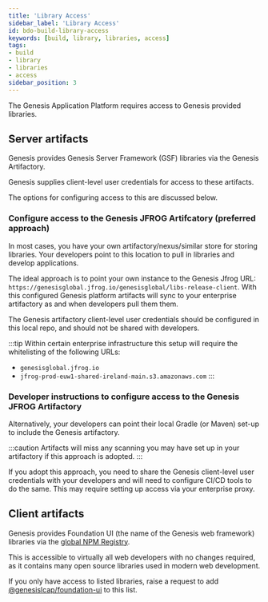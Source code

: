 ```yaml
---
title: 'Library Access'
sidebar_label: 'Library Access'
id: bdo-build-library-access
keywords: [build, library, libraries, access]
tags:
- build
- library
- libraries
- access
sidebar_position: 3
---
```


The Genesis Application Platform requires access to Genesis provided libraries. 

## Server artifacts

Genesis provides Genesis Server Framework (GSF) libraries via the Genesis Artifactory.

Genesis supplies client-level user credentials for access to these artifacts.

The options for configuring access to this are discussed below.

### Configure access to the Genesis JFROG Artifcatory (preferred approach)

In most cases, you have your own artifactory/nexus/similar store for storing libraries. Your developers point to this location to pull in libraries and develop applications.

The ideal approach is to point your own instance to the Genesis Jfrog URL: `https://genesisglobal.jfrog.io/genesisglobal/libs-release-client`. With this configured Genesis platform artifacts will sync to your enterprise artifactory as and when developers pull them them.

The Genesis artifactory client-level user credentials should be configured in this local repo, and should not be shared with developers.

:::tip
Within certain enterprise infrastructure this setup will require the whitelisting of the following URLs:
- `genesisglobal.jfrog.io`
- `jfrog-prod-euw1-shared-ireland-main.s3.amazonaws.com`
:::

### Developer instructions to configure access to the Genesis JFROG Artifactory

Alternatively, your developers can point their local Gradle (or Maven) set-up to include the Genesis artifactory.

:::caution
Artifacts will miss any scanning you may have set up in your artifactory if this approach is adopted.
:::

If you adopt this approach, you need to share the Genesis client-level user credentials with your developers and will need to configure CI/CD tools to do the same. This may require setting up access via your enterprise proxy. 

## Client artifacts

Genesis provides Foundation UI (the name of the Genesis web framework) libraries via the [global NPM Registry](https://www.npmjs.com/package/@genesislcap/foundation-ui).

This is accessible to virtually all web developers with no changes required, as it contains many open source libraries used in modern web development. 

If you only have access to listed libraries, raise a request to add [@genesislcap/foundation-ui](https://www.npmjs.com/package/@genesislcap/foundation-ui) to this list.